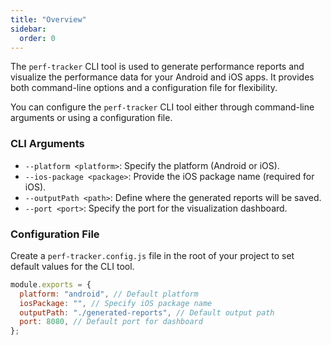 ```yaml
---
title: "Overview"
sidebar:
  order: 0
---
```


The `perf-tracker` CLI tool is used to generate performance reports and visualize the performance data for your Android and iOS apps. It provides both command-line options and a configuration file for flexibility.

You can configure the `perf-tracker` CLI tool either through command-line arguments or using a configuration file.

### CLI Arguments

- `--platform <platform>`: Specify the platform (Android or iOS).
- `--ios-package <package>`: Provide the iOS package name (required for iOS).
- `--outputPath <path>`: Define where the generated reports will be saved.
- `--port <port>`: Specify the port for the visualization dashboard.

### Configuration File

Create a `perf-tracker.config.js` file in the root of your project to set default values for the CLI tool.

```js
module.exports = {
  platform: "android", // Default platform
  iosPackage: "", // Specify iOS package name
  outputPath: "./generated-reports", // Default output path
  port: 8080, // Default port for dashboard
};
```
